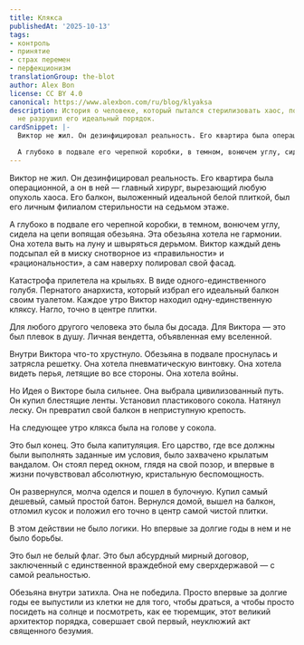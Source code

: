 ```yaml
---
title: Клякса
publishedAt: '2025-10-13'
tags:
- контроль
- принятие
- страх перемен
- перфекционизм
translationGroup: the-blot
author: Alex Bon
license: CC BY 4.0
canonical: https://www.alexbon.com/ru/blog/klyaksa
description: История о человеке, который пытался стерилизовать хаос, пока один голубь
  не разрушил его идеальный порядок.
cardSnippet: |-
  Виктор не жил. Он дезинфицировал реальность. Его квартира была операционной, а он в ней — главный хирург, вырезающий любую опухоль хаоса. Его балкон, выложенный идеальной белой плиткой, был его личным филиалом стерильности на седьмом этаже.

  А глубоко в подвале его черепной коробки, в темном, вонючем углу, сидела на цепи вопящая обезьяна. Эта обезьяна хотела не гармонии. Она хотела выть на луну и швыряться дерьмом...
---
```


Виктор не жил. Он дезинфицировал реальность. Его квартира была операционной, а он в ней — главный хирург, вырезающий любую опухоль хаоса. Его балкон, выложенный идеальной белой плиткой, был его личным филиалом стерильности на седьмом этаже.

А глубоко в подвале его черепной коробки, в темном, вонючем углу, сидела на цепи вопящая обезьяна. Эта обезьяна хотела не гармонии. Она хотела выть на луну и швыряться дерьмом. Виктор каждый день подсыпал ей в миску снотворное из «правильности» и «рациональности», а сам наверху полировал свой фасад.

Катастрофа прилетела на крыльях. В виде одного-единственного голубя. Пернатого анархиста, который избрал его идеальный балкон своим туалетом. Каждое утро Виктор находил одну-единственную кляксу. Нагло, точно в центре плитки.

Для любого другого человека это была бы досада. Для Виктора — это был плевок в душу. Личная вендетта, объявленная ему вселенной.

Внутри Виктора что-то хрустнуло. Обезьяна в подвале проснулась и затрясла решетку. Она хотела пневматическую винтовку. Она хотела видеть перья, летящие во все стороны. Она хотела войны.

Но Идея о Викторе была сильнее. Она выбрала цивилизованный путь. Он купил блестящие ленты. Установил пластикового сокола. Натянул леску. Он превратил свой балкон в неприступную крепость.

На следующее утро клякса была на голове у сокола.

Это был конец. Это была капитуляция. Его царство, где все должны были выполнять заданные им условия, было захвачено крылатым вандалом. Он стоял перед окном, глядя на свой позор, и впервые в жизни почувствовал абсолютную, кристальную беспомощность.

Он развернулся, молча оделся и пошел в булочную. Купил самый дешевый, самый простой батон. Вернулся домой, вышел на балкон, отломил кусок и положил его точно в центр самой чистой плитки.

В этом действии не было логики. Но впервые за долгие годы в нем и не было борьбы.

Это был не белый флаг. Это был абсурдный мирный договор, заключенный с единственной враждебной ему сверхдержавой — с самой реальностью.

Обезьяна внутри затихла. Она не победила. Просто впервые за долгие годы ее выпустили из клетки не для того, чтобы драться, а чтобы просто посидеть на солнце и посмотреть, как ее тюремщик, этот великий архитектор порядка, совершает свой первый, неуклюжий акт священного безумия.
